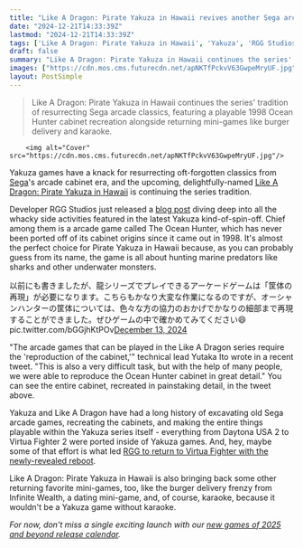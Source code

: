 ```yaml
---
title: "Like A Dragon: Pirate Yakuza in Hawaii revives another Sega arcade classic that's never been ported - a true Yakuza games tradition"
date: "2024-12-21T14:33:39Z"
lastmod: "2024-12-21T14:33:39Z"
tags: ['Like A Dragon: Pirate Yakuza in Hawaii', 'Yakuza', 'RGG Studios', 'Sega', 'Action RPG', 'Arcade Games', 'Ocean Hunter', 'Mini-Games', 'PS5', 'Xbox']
draft: false
summary: "Like A Dragon: Pirate Yakuza in Hawaii continues the series' tradition of resurrecting Sega arcade classics,  featuring a playable 1998 Ocean Hunter cabinet recreation alongside returning mini-games like burger delivery and karaoke."
images: ["https://cdn.mos.cms.futurecdn.net/apNKTfPckvV63GwpeMryUF.jpg"]
layout: PostSimple
---
```

> Like A Dragon: Pirate Yakuza in Hawaii continues the series' tradition of resurrecting Sega arcade classics,  featuring a playable 1998 Ocean Hunter cabinet recreation alongside returning mini-games like burger delivery and karaoke.


        <img alt="Cover" src="https://cdn.mos.cms.futurecdn.net/apNKTfPckvV63GwpeMryUF.jpg"/>
        
Yakuza games have a knack for resurrecting oft-forgotten classics from [Sega](https://www.gamesradar.com/tag/sega/)'s arcade cabinet era, and the upcoming, delightfully-named [Like A Dragon: Pirate Yakuza in Hawaii](https://www.gamesradar.com/like-a-dragon-pirate-yakuza-in-hawaii/) is continuing the series tradition.

Developer RGG Studios just released a [blog post](https://ryu-ga-gotoku.com/pirate/adventure/) diving deep into all the whacky side activities featured in the latest Yakuza kind-of-spin-off. Chief among them is a arcade game called The Ocean Hunter, which has never been ported off of its cabinet origins since it came out in 1998. It's almost the perfect choice for Pirate Yakuza in Hawaii because, as you can probably guess from its name, the game is all about hunting marine predators like sharks and other underwater monsters. 

以前にも書きましたが、龍シリーズでプレイできるアーケードゲームは「筐体の再現」が必要になります。こちらもかなり大変な作業になるのですが、オーシャンハンターの筐体については、色々な方の協力のおかげでかなりの細部まで再現することができました。ぜひゲームの中で確かめてみてください😄 pic.twitter.com/bGGjhKtPOv[December 13, 2024](https://twitter.com/YutakaIto_RGG/status/1867504037660418230)

"The arcade games that can be played in the Like A Dragon series require the 'reproduction of the cabinet,'" technical lead Yutaka Ito wrote in a recent tweet. "This is also a very difficult task, but with the help of many people, we were able to reproduce the Ocean Hunter cabinet in great detail." You can see the entire cabinet, recreated in painstaking detail, in the tweet above.

Yakuza and Like A Dragon have had a long history of excavating old Sega arcade games, recreating the cabinets, and making the entire things playable within the Yakuza series itself - everything from Daytona USA 2 to Virtua Fighter 2 were ported inside of Yakuza games. And, hey, maybe some of that effort is what led [RGG to return to Virtua Fighter with the newly-revealed reboot](https://www.gamesradar.com/games/fighting/sega-is-finally-reviving-the-worlds-first-3d-fighting-game-franchise-after-leaving-it-in-arcade-purgatory-for-18-years/).

Like A Dragon: Pirate Yakuza in Hawaii is also bringing back some other returning favorite mini-games, too, like the burger delivery frenzy from Infinite Wealth, a dating mini-game, and, of course, karaoke, because it wouldn't be a Yakuza game without karaoke.

*For now, don’t miss a single exciting launch with our *[<em>new games of 2025 and beyond release calendar</em>](https://www.gamesradar.com/video-game-release-dates/)*.* 
        